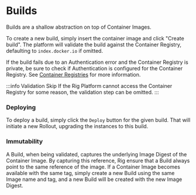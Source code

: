# Builds

Builds are a shallow abstraction on top of Container Images.

To create a new build, simply insert the container image and click "Create build". The platform will validate the build against the Container Registry, defaulting to `index.docker.io` if omitted.

If the build fails due to an Authentication error and the Container Registry is private, be sure to check if Authentication is configured for the Container Registry.
See [Container Registries](/platform/container-registries) for more information.

:::info Validation Skip
If the Rig Platform cannot access the Container Registry for some reason, the validation step can be omitted.
:::

### Deploying

To deploy a build, simply click the `Deploy` button for the given build. That will initiate a new Rollout, upgrading the instances to this build.

### Immutability

A Build, when being validated, captures the underlying Image Digest of the Container Image. By capturing this reference, Rig ensure that a Build always point to the same reference of the image. If a Container Image becomes available with the same tag, simply create a new Build using the same Image name and tag, and a new Build will be created with the new Image Digest.
